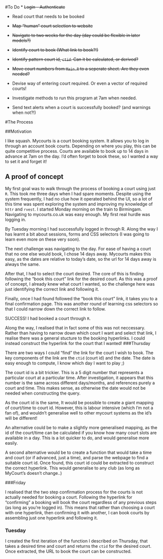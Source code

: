 #To Do
* ~~Login - Authenticate~~

* Read court that needs to be booked
* ~~Map "human" court selection to website~~

* ~~Navigate to two weeks for the day (day could be flexible in later models?)~~

* ~~Identify court to book (What link to book?!)~~
* ~~Identify pattern court id, `ctid`. Can it be calculated, or derived?~~
* ~~Move court numbers from `Main.R` to a seperate sheet. Are they even needed?~~
* Devise way of entering court required. Or even a vector of required courts!
* Investigate methods to run this program at 7am when needed.
* Send text alerts when a court is successfully booked? (and warnings when not?!)


#The Process

##Motivation

I like squash. Mycourts is a court booking system. It allows you to log in through an account book courts. Depending on where you play, this can be quite competitive process. Courts are available to book up to 14 days in advance at 7am on the day. I'd often forget to book these, so I wanted a way to set it and forget it!

## A proof of concept

My first goal was to walk through the process of booking a court using just `R`. This took me three days when I had spare moments. Despite using the system frequently, I had no clue how it operated behind the UI, so a lot of this time was spent exploring the system and improving my knowledge of `httr` and `rvest`.
I started Monday morning on the train to Birmingam.
Navigating to mycourts.co.uk was easy enough. My first real hurdle was logging in.

By Tuesday morning I had successfully logged in through R. Along the way I has learnt a bit about sessions, forms and CSS selectors (I was going to learn even more on these very soon).

The next challenge was navigating to the day. For ease of having a court that no one else would book, I chose 14 days away. Mycourts makes this easy, as the dates are relative to today's date, so the url for 14 days away is always the same.

After that, I had to select the court desired. The core of this is finding following the "book this court" link for the desired court. As this was a proof of concept, I already knew what court I wanted, so the challenge here was just identifying the correct link and following it.


Finally, once I had found followed the "book this court" link, it takes you to a final confirmation page. This was another round of learning css selectors so that I could narrow down the correct link to follow.

SUCCESS! I had booked a court through `R`.

Along the way, I realised that in fact some of this was not neccessary. Rather than having to narrow down which court I want and select that link, I realise there was a general stucture to the booking hyperlinks. I could instead construct the hyperlink for the court that I wanted! 
###Thursday

There are two ways I could "find" the link for the court I wish to book. The key components of the link are the `ctid` (court id) and the date. The date is easy enough to compute, I know which day I want to play ;)

The court id is a bit trickier. This is a 5 digit number that represents a particular court at a particular time. After investigation, it appears that this number is the same across different days/months, and references purely a court and time. This makes sense, as otherwise the date would not be needed when constructing the query.

As the court id is the same, It would be possible to create a giant mapping of court/time to court id. However, this is labour intensive (which I'm not a fan of), and wouldn't generalise well to other mycourt systems as the id's will be different!

An alternative could be to make a slightly more generalised mapping, as the id of the court/time can be calculated if you know how many court slots are available in a day. This is a lot quicker to do, and would generalise more easily.

A second alternative would be to create a function that would take a time and court (or if advanced, just a time), and parse the webpage to find a suitable court id. Once found, this court id could be extracted to construct the correct hyperlink. This would generalise to any club (as long as MyCourt's doesn't change..)

###Friday

I realised that the two step confirmation process for the courts is not actually needed for booking a court. Following the hyperlink for "confirming" a booking will book the court regardless of any previous steps (as long as you're logged in). This means that rather than choosing a court with one hyperlink, then confirming it with another, I can book courts by assembling just one hyperlink and following it.

### Tuesday

I created the first iteration of the function I described on Thursday, that takes a desired time and court and returns the `ctid` for the desired court. Once extracted, the URL to book the court can be constructed.
